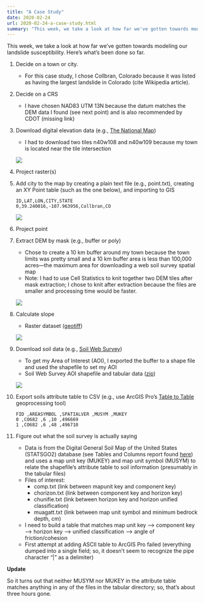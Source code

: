 ```yaml
---
title: "A Case Study"
date: 2020-02-24
url: 2020-02-24-a-case-study.html
summary: "This week, we take a look at how far we've gotten towards modeling our landslide susceptibility."
---
```


This week, we take a look at how far we've gotten towards modeling our landslide susceptibility.
Here's what's been done so far.

1. Decide on a town or city.
    - For this case study, I chose Collbran, Colorado because it was listed as having the largest landslide in Colorado (cite Wikipedia article).
1. Decide on a CRS
    - I have chosen NAD83 UTM 13N because the datum matches the DEM data I found (see next point) and is also recommended by CDOT (missing link)

1. Download digital elevation data (e.g., [The National Map](https://viewer.nationalmap.gov/basic/))
    - I had to download two tiles n40w108 and n40w109 because my town is located near the tile intersection

    ![](images/2020-02-24_dem.png)
1. Project raster(s)
1. Add city to the map by creating a plain text file (e.g., point.txt), creating an XY Point table (such as the one below), and importing to GIS

    ```
    ID,LAT,LON,CITY,STATE
    0,39.240016,-107.963956,Collbran,CO
    ```

    ![](images/2020-02-24_dem_dot.png)
1. Project point
1. Extract DEM by mask (e.g., buffer or poly)
    - Chose to create a 10 km buffer around my town because the town limits was pretty small and a 10 km buffer area is less than 100,000 acres---the maximum area for downloading a web soil survey spatial map
    - Note: I had to use Cell Statistics to knit together two DEM tiles after mask extraction; I chose to knit after extraction because the files are smaller and processing time would be faster.

    ![](images/2020-02-24_dem_buff.png)
1. Calculate slope
    - Raster dataset ([geotiff](https://drive.google.com/file/d/1Ga08i5TkKl-J_83qyaLQgQoWoi5dN3_z/view?usp=sharing))

    ![](images/2020-02-24_slope.png)
1. Download soil data (e.g., [Soil Web Survey](https://websoilsurvey.sc.egov.usda.gov/App/HomePage.htm))
    - To get my Area of Interest (AOI), I exported the buffer to a shape file and used the shapefile to set my AOI
    - Soil Web Survey AOI shapefile and tabular data ([zip](https://drive.google.com/file/d/1Yi5MA91dbeu9_uNt6yMithPhKhyQ3vLf/view?usp=sharing))

    ![](images/2020-02-24_soils.png)
1. Export soils attribute table to CSV (e.g., use ArcGIS Pro's [Table to Table](https://pro.arcgis.com/en/pro-app/tool-reference/conversion/table-to-table.htm) geoprocessing tool)

    ```
    FID ,AREASYMBOL ,SPATIALVER ,MUSYM ,MUKEY
    0 ,CO682 ,6 ,10 ,496669
    1 ,CO682 ,6 ,48 ,496710
    ```

1. Figure out what the soil survey is actually saying
    - Data is from the Digital General Soil Map of the United States (STATSGO2) database (see Tables and Columns report found [here](https://www.nrcs.usda.gov/wps/portal/nrcs/detail/soils/survey/geo/?cid=nrcs142p2_053631)) and uses a map unit key (MUKEY) and map unit symbol (MUSYM) to relate the shapefile's attribute table to soil information (presumably in the tabular files)
    - Files of interest:
        - comp.txt (link between mapunit key and component key)
        - chorizon.txt (link between component key and horizon key)
        - chunifie.txt (link between horizon key and horizon unified classification)
        - muagatt.txt (link between map unit symbol and minimum bedrock depth, cm)
    - I need to build a table that matches map unit key --> component key --> horizon key --> unified classification --> angle of friction/cohesion
    - First attempt at adding ASCII table to ArcGIS Pro failed (everything dumped into a single field; so, it doesn't seem to recognize the pipe character "\|" as a delimiter)

**Update**

So it turns out that neither MUSYM nor MUKEY in the attribute table matches anything in any of the files in the tabular directory; so, that's about three hours gone.
